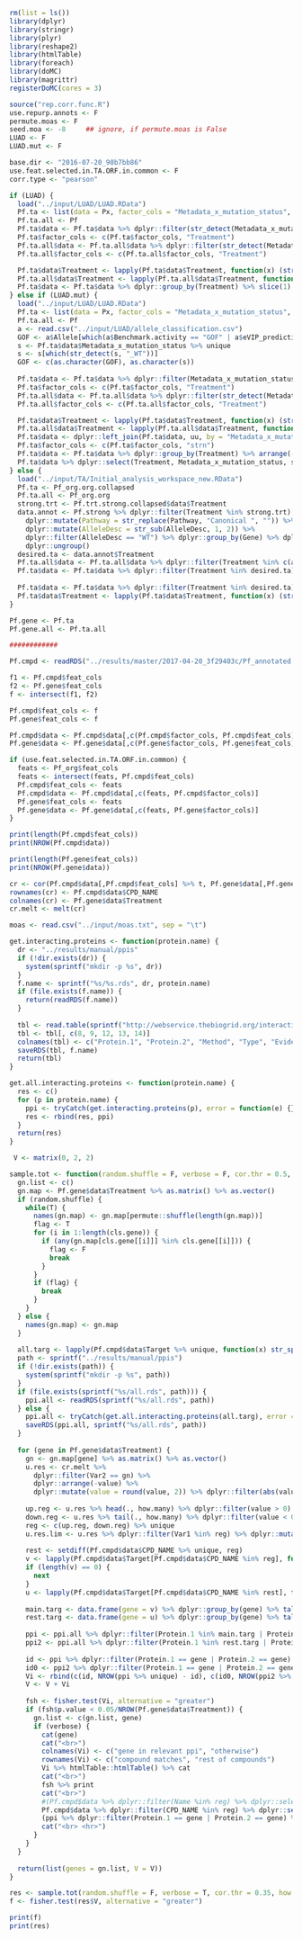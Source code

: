 ```r

rm(list = ls())
library(dplyr)
library(stringr)
library(plyr)
library(reshape2)
library(htmlTable)
library(foreach)
library(doMC)
library(magrittr)
registerDoMC(cores = 3)

source("rep.corr.func.R")
use.repurp.annots <- F
permute.moas <- F
seed.moa <- -8     ## ignore, if permute.moas is False
LUAD <- F
LUAD.mut <- F

base.dir <- "2016-07-20_90b7bb86"
use.feat.selected.in.TA.ORF.in.common <- F
corr.type <- "pearson"

if (LUAD) {
  load("../input/LUAD/LUAD.RData")
  Pf.ta <- list(data = Px, factor_cols = "Metadata_x_mutation_status", feat_cols = setdiff(colnames(Px), "Metadata_x_mutation_status"))
  Pf.ta.all <- Pf
  Pf.ta$data <- Pf.ta$data %>% dplyr::filter(str_detect(Metadata_x_mutation_status, "WT")) %>% dplyr::mutate(Treatment = Metadata_x_mutation_status)
  Pf.ta$factor_cols <- c(Pf.ta$factor_cols, "Treatment")
  Pf.ta.all$data <- Pf.ta.all$data %>% dplyr::filter(str_detect(Metadata_x_mutation_status, "WT")) %>% dplyr::mutate(Treatment = Metadata_x_mutation_status)
  Pf.ta.all$factor_cols <- c(Pf.ta.all$factor_cols, "Treatment")

  Pf.ta$data$Treatment <- lapply(Pf.ta$data$Treatment, function(x) (str_split(x, "_")[[1]][1])) %>% unlist
  Pf.ta.all$data$Treatment <- lapply(Pf.ta.all$data$Treatment, function(x) (str_split(x, "_")[[1]][1])) %>% unlist
  Pf.ta$data <- Pf.ta$data %>% dplyr::group_by(Treatment) %>% slice(1) %>% dplyr::ungroup()
} else if (LUAD.mut) {
  load("../input/LUAD/LUAD.RData")
  Pf.ta <- list(data = Px, factor_cols = "Metadata_x_mutation_status", feat_cols = setdiff(colnames(Px), "Metadata_x_mutation_status"))
  Pf.ta.all <- Pf
  a <- read.csv("../input/LUAD/allele_classification.csv")
  GOF <- a$Allele[which(a$Benchmark.activity == "GOF" | a$eVIP_prediction %in% c("GOF", "Neutral"))]
  s <- Pf.ta$data$Metadata_x_mutation_status %>% unique
  s <- s[which(str_detect(s, "_WT"))]
  GOF <- c(as.character(GOF), as.character(s))
  
  Pf.ta$data <- Pf.ta$data %>% dplyr::filter(Metadata_x_mutation_status %in% GOF) %>% dplyr::mutate(Treatment = Metadata_x_mutation_status)
  Pf.ta$factor_cols <- c(Pf.ta$factor_cols, "Treatment")
  Pf.ta.all$data <- Pf.ta.all$data %>% dplyr::filter(str_detect(Metadata_x_mutation_status, "WT")) %>% dplyr::mutate(Treatment = Metadata_x_mutation_status)
  Pf.ta.all$factor_cols <- c(Pf.ta.all$factor_cols, "Treatment")

  Pf.ta$data$Treatment <- lapply(Pf.ta$data$Treatment, function(x) (str_split(x, "_")[[1]][1])) %>% unlist
  Pf.ta.all$data$Treatment <- lapply(Pf.ta.all$data$Treatment, function(x) (str_split(x, "_")[[1]][1])) %>% unlist
  Pf.ta$data <- dplyr::left_join(Pf.ta$data, uu, by = "Metadata_x_mutation_status")
  Pf.ta$factor_cols <- c(Pf.ta$factor_cols, "strn")
  Pf.ta$data <- Pf.ta$data %>% dplyr::group_by(Treatment) %>% arrange(-strn) %>% slice(1) %>% dplyr::ungroup()
  Pf.ta$data %>% dplyr::select(Treatment, Metadata_x_mutation_status, strn) %>% unique %>% knitr::kable()
} else {
  load("../input/TA/Initial_analysis_workspace_new.RData")
  Pf.ta <- Pf_org.org.collapsed
  Pf.ta.all <- Pf_org.org
  strong.trt <- Pf.trt.strong.collapsed$data$Treatment
  data.annot <- Pf.strong %>% dplyr::filter(Treatment %in% strong.trt) %>% dplyr::select(one_of(c("Treatment", "Pathway", "Gene", "AlleleDesc"))) %>% 
    dplyr::mutate(Pathway = str_replace(Pathway, "Canonical ", "")) %>% 
    dplyr::mutate(AlleleDesc = str_sub(AlleleDesc, 1, 2)) %>%
    dplyr::filter(AlleleDesc == "WT") %>% dplyr::group_by(Gene) %>% dplyr::slice(1) %>%
    dplyr::ungroup() 
  desired.ta <- data.annot$Treatment
  Pf.ta.all$data <- Pf.ta.all$data %>% dplyr::filter(Treatment %in% c(as.character(desired.ta), "EMPTY_")) 
  Pf.ta$data <- Pf.ta$data %>% dplyr::filter(Treatment %in% desired.ta) 
  
  Pf.ta$data <- Pf.ta$data %>% dplyr::filter(Treatment %in% desired.ta) 
  Pf.ta$data$Treatment <- lapply(Pf.ta$data$Treatment, function(x) (str_split(x, "_")[[1]][1])) %>% unlist 
}

Pf.gene <- Pf.ta
Pf.gene.all <- Pf.ta.all

############

Pf.cmpd <- readRDS("../results/master/2017-04-20_3f29403c/Pf_annotated.rds")

```

```r

f1 <- Pf.cmpd$feat_cols
f2 <- Pf.gene$feat_cols
f <- intersect(f1, f2)

Pf.cmpd$feat_cols <- f
Pf.gene$feat_cols <- f

Pf.cmpd$data <- Pf.cmpd$data[,c(Pf.cmpd$factor_cols, Pf.cmpd$feat_cols)]
Pf.gene$data <- Pf.gene$data[,c(Pf.gene$factor_cols, Pf.gene$feat_cols)]

if (use.feat.selected.in.TA.ORF.in.common) {
  feats <- Pf_org$feat_cols
  feats <- intersect(feats, Pf.cmpd$feat_cols)
  Pf.cmpd$feat_cols <- feats
  Pf.cmpd$data <- Pf.cmpd$data[,c(feats, Pf.cmpd$factor_cols)]
  Pf.gene$feat_cols <- feats
  Pf.gene$data <- Pf.gene$data[,c(feats, Pf.gene$factor_cols)]
}

print(length(Pf.cmpd$feat_cols))
print(NROW(Pf.cmpd$data))

print(length(Pf.gene$feat_cols))
print(NROW(Pf.gene$data))

```

```r

cr <- cor(Pf.cmpd$data[,Pf.cmpd$feat_cols] %>% t, Pf.gene$data[,Pf.gene$feat_cols] %>% t)
rownames(cr) <- Pf.cmpd$data$CPD_NAME
colnames(cr) <- Pf.gene$data$Treatment
cr.melt <- melt(cr)

```

```r

moas <- read.csv("../input/moas.txt", sep = "\t")

get.interacting.proteins <- function(protein.name) {
  dr <- "../results/manual/ppis"
  if (!dir.exists(dr)) {
    system(sprintf("mkdir -p %s", dr))
  }
  f.name <- sprintf("%s/%s.rds", dr, protein.name)
  if (file.exists(f.name)) {
    return(readRDS(f.name))
  }
  
  tbl <- read.table(sprintf("http://webservice.thebiogrid.org/interactions/?searchNames=true&geneList=%s&taxId=9606&includeHeader=true&accesskey=ca950b072394ce1897811022f7757222", protein.name), sep="\t", header = FALSE, fill = T)
  tbl <- tbl[, c(8, 9, 12, 13, 14)] 
  colnames(tbl) <- c("Protein.1", "Protein.2", "Method", "Type", "Evidence")
  saveRDS(tbl, f.name)
  return(tbl)
}

get.all.interacting.proteins <- function(protein.name) {
  res <- c()
  for (p in protein.name) {
    ppi <- tryCatch(get.interacting.proteins(p), error = function(e) {})
    res <- rbind(res, ppi)
  }
  return(res)
}

 V <- matrix(0, 2, 2)

sample.tot <- function(random.shuffle = F, verbose = F, cor.thr = 0.5, how.many = 5) {
  gn.list <- c()
  gn.map <- Pf.gene$data$Treatment %>% as.matrix() %>% as.vector()
  if (random.shuffle) {
    while(T) {
      names(gn.map) <- gn.map[permute::shuffle(length(gn.map))]
      flag <- T
      for (i in 1:length(cls.gene)) {
        if (any(gn.map[cls.gene[[i]]] %in% cls.gene[[i]])) {
          flag <- F
          break
        }
      }
      if (flag) {
        break
      }
    }
  } else {
    names(gn.map) <- gn.map
  }
  
  all.targ <- lapply(Pf.cmpd$data$Target %>% unique, function(x) str_split(x, ", ")[[1]]) %>% do.call(c, .) %>% unique
  path <- sprintf("../results/manual/ppis")
  if (!dir.exists(path)) {
    system(sprintf("mkdir -p %s", path))
  }
  if (file.exists(sprintf("%s/all.rds", path))) {
    ppi.all <- readRDS(sprintf("%s/all.rds", path))
  } else {
    ppi.all <- tryCatch(get.all.interacting.proteins(all.targ), error = function(e) {})
    saveRDS(ppi.all, sprintf("%s/all.rds", path))
  }
  
  for (gene in Pf.gene$data$Treatment) {
    gn <- gn.map[gene] %>% as.matrix() %>% as.vector()
    u.res <- cr.melt %>% 
      dplyr::filter(Var2 == gn) %>%
      dplyr::arrange(-value) %>%
      dplyr::mutate(value = round(value, 2)) %>% dplyr::filter(abs(value) > cor.thr) 
    
    up.reg <- u.res %>% head(., how.many) %>% dplyr::filter(value > 0) %>% dplyr::select(Var1) %>% as.matrix() %>% as.vector()
    down.reg <- u.res %>% tail(., how.many) %>% dplyr::filter(value < 0) %>% dplyr::select(Var1) %>% as.matrix() %>% as.vector()
    reg <- c(up.reg, down.reg) %>% unique
    u.res.lim <- u.res %>% dplyr::filter(Var1 %in% reg) %>% dplyr::mutate(CPD_NAME = Var1) %>% dplyr::mutate(Corr. = value) %>% dplyr::select(one_of(c("CPD_NAME", "Corr.")))
    
    rest <- setdiff(Pf.cmpd$data$CPD_NAME %>% unique, reg)
    v <- lapply(Pf.cmpd$data$Target[Pf.cmpd$data$CPD_NAME %in% reg], function(x) str_split(x, ", ")[[1]]) %>% do.call(c, .) 
    if (length(v) == 0) {
      next
    }
    u <- lapply(Pf.cmpd$data$Target[Pf.cmpd$data$CPD_NAME %in% rest], function(x) str_split(x, ", ")[[1]]) %>% do.call(c, .) 
    
    main.targ <- data.frame(gene = v) %>% dplyr::group_by(gene) %>% tally() %>% dplyr::filter(gene != "") %>% dplyr::arrange(-n) %>% dplyr::select(gene) %>% as.matrix() %>% as.vector()
    rest.targ <- data.frame(gene = u) %>% dplyr::group_by(gene) %>% tally() %>% dplyr::filter(gene != "") %>% dplyr::arrange(-n) %>% dplyr::select(gene) %>% as.matrix() %>% as.vector()
    
    ppi <- ppi.all %>% dplyr::filter(Protein.1 %in% main.targ | Protein.2 %in% main.targ)
    ppi2 <- ppi.all %>% dplyr::filter(Protein.1 %in% rest.targ | Protein.2 %in% rest.targ)
    
    id <- ppi %>% dplyr::filter(Protein.1 == gene | Protein.2 == gene) %>% unique %>% NROW
    id0 <- ppi2 %>% dplyr::filter(Protein.1 == gene | Protein.2 == gene) %>% unique %>% NROW
    Vi <- rbind(c(id, NROW(ppi %>% unique) - id), c(id0, NROW(ppi2 %>% unique) - id0))
    V <- V + Vi
    
    fsh <- fisher.test(Vi, alternative = "greater")
    if (fsh$p.value < 0.05/NROW(Pf.gene$data$Treatment)) {
      gn.list <- c(gn.list, gene)
      if (verbose) {
        cat(gene)
        cat("<br>")
        colnames(Vi) <- c("gene in relevant ppi", "otherwise")
        rownames(Vi) <- c("compound matches", "rest of compounds")
        Vi %>% htmlTable::htmlTable() %>% cat
        cat("<br>")
        fsh %>% print
        cat("<br>")
        #(Pf.cmpd$data %>% dplyr::filter(Name %in% reg) %>% dplyr::select(one_of(c("Name", "MOA", "Target")))) %>% plyr::join(., u.res.lim, by = "Name") %>% dplyr::arrange(Corr.) %>% htmlTable::htmlTable() %>% cat
        Pf.cmpd$data %>% dplyr::filter(CPD_NAME %in% reg) %>% dplyr::select(one_of(c("CPD_NAME", "MOA", "Target"))) %>% dplyr::inner_join(., u.res.lim, by = "CPD_NAME") %>% htmlTable::htmlTable() %>% cat
        (ppi %>% dplyr::filter(Protein.1 == gene | Protein.2 == gene) %>% unique %>% head(., 20)) %>% htmlTable::htmlTable() %>% cat
        cat("<br> <hr>")
      }
    }
  }
  
  return(list(genes = gn.list, V = V))
}

```

```r

res <- sample.tot(random.shuffle = F, verbose = T, cor.thr = 0.35, how.many = 10)
f <- fisher.test(res$V, alternative = "greater")

```

```r

print(f)
print(res)

```
